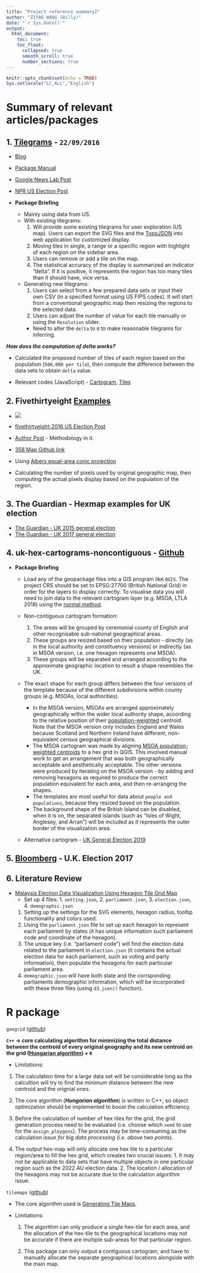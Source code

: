 ```yaml
---
title: "Project reference summary2"
author: "ZIYAO WANG (Billy)"
date: "`r Sys.Date()`"
output: 
  html_document:
    toc: true
    toc_float:
      collapsed: true
      smooth_scroll: true
      number_sections: true
---
```


```r
knitr::opts_chunk$set(echo = TRUE)
Sys.setlocale("LC_ALL","English")
```


# Summary of relevant articles/packages

## 1. [Tilegrams](https://github.com/PitchInteractiveInc/tilegrams) - `22/09/2016`

  * [Blog](http://pitchinteractive.com/latest/tilegrams-more-human-maps/)      
  * [Package Manual](https://github.com/PitchInteractiveInc/tilegrams/blob/master/MANUAL.md)       
  * [Google News Lab Post](https://medium.com/google-news-lab/tilegrams-make-your-own-cartogram-hexmaps-with-our-new-tool-df46894eeec1) 
  * [NPR US Election Post](https://www.npr.org/2022/06/30/1107868327/trump-election-fraud-jan-6)
  
  * __Package Briefing__           
    * Mainly using data from US.       
    * With existing tilegrams:         
        1. Will provide some existing tilegrams for user exploration (US map). Users can export the SVG files and the [TopoJSON](https://github.com/topojson/topojson-specification/blob/master/README.md) into web application for customized display.      
        2. Moving tiles in single, a range or a specific region with highlight of each region on the sidebar area.     
        3. Users can remove or add a tile on the map.     
        4. The statistical accuracy of the display is summarized an indicator "delta". If it is positive, it represents the region has too many tiles than it should have, vice versa.

    * Generating new tilegrams:     
        1. Users can select from a few prepared data sets or input their own CSV (in a specified format using US FIPS codes). It will start from a conventional geographic map then resizing the regions to the selected data.     
        2. Users can adjust the number of value for each tile manually or using the `Resolution` slider.    
        * Need to alter the `delta` to `0` to make reasonable tilegrams for inferring.    

**_How does the computation of delta works?_**      

  - Calculated the proposed number of tiles of each region based on the population (`500,000 per tile`), then compute the difference between the data sets to obtain `delta` value.     
  
  * Relevant codes (JavaScript) - [Cartogram](https://github.com/PitchInteractiveInc/tilegrams/blob/efdfad1f3206856d47d85604c85f0032f2f2e448/source/Canvas.js#L26-L31), [Tiles](https://github.com/PitchInteractiveInc/tilegrams/blob/efdfad1f3206856d47d85604c85f0032f2f2e448/source/graphics/GridGraphic.js#L308-L328)



## 2. Fivethirtyeight [Examples](https://projects.fivethirtyeight.com/facebook-primary/) 

  * ![](image/538.png)     
  
  * [fivethirtyeight-2016 US Election Post](https://projects.fivethirtyeight.com/2016-election-forecast/)
  * [Author Post](https://medium.com/civic-tech-thoughts-from-joshdata/how-that-map-you-saw-on-538-under-represents-minorities-by-half-and-other-reasons-to-consider-a-4a98f89cbbb1) - Methodology in it.         
  * [358 Map Github link](https://github.com/JoshData/why-use-cartograms)     
  * Using [Albers equal-area conic projection](https://en.wikipedia.org/wiki/Albers_projection)        
  * Calculating the number of pixels used by original geographic map, then computing the actual pixels display based on the population of the region.     



## 3. The Guardian - Hexmap examples for UK election

  * [The Guardian - UK 2015 general election](https://www.theguardian.com/politics/ng-interactive/2015/may/07/live-uk-election-results-in-full)         
  * [The Guardian - UK 2017 general election](https://www.theguardian.com/politics/ng-interactive/2017/jun/08/live-uk-election-results-in-full-2017)        
  
  
## 4. uk-hex-cartograms-noncontiguous - [Github](https://github.com/houseofcommonslibrary/uk-hex-cartograms-noncontiguous#uk-hex-cartograms-noncontiguous)     

  * __Package Briefing__      
    * Load any of the geopackage files into a GIS program like `QGIS`. The project CRS should be set to EPSG:27700 (British National Grid) in order for the layers to display correctly. To visualise data you will need to join data to the relevant cartogram layer (e.g. MSOA, LTLA 2018) using the [normal method](https://www.qgistutorials.com/en/docs/3/performing_table_joins.html).   
    
    * Non-contiguous cartogram formation:     
    
      1. The areas will be grouped by ceremonial county of English and other recognisable sub-national geographical areas.      
      2. These groups are resized based on their population - directly (as in the local authority and constituency versions) or indirectly (as in MSOA version, i.e. one hexagon represents one MSOA).     
      3. These groups will be separated and arranged according to the approximate geographic location to result a shape resembles the UK.

    * The exact shape for each group differs between the four versions of the template because of the different subdivisions within county groups (e.g. MSOAs, local authorities).      
      
      * In the MSOA version, MSOAs are arranged approximately geographically within the wider local authority shape, according to the relative position of their [population-weighted](https://geoportal.statistics.gov.uk/datasets/b0a6d8a3dc5d4718b3fd62c548d60f81_0/explore?location=52.910974%2C-2.000000%2C7.38) centroid. Note that the MSOA version only includes England and Wales because Scotland and Northern Ireland have different, non-equivalent census geographical divisions.
      * The MSOA cartogram was made by aligning [MSOA population-weighted centroids](https://geoportal.statistics.gov.uk/datasets/b0a6d8a3dc5d4718b3fd62c548d60f81_0/explore) to a hex grid in QGIS. This involved manual work to get an arrangement that was both geographically acceptable and aesthetically acceptable. 
      The other versions were produced by iterating on the MSOA version - by adding and removing hexagons as required to produce the correct population equivalent for each area, and then re-arranging the shapes.        
      * The templates are most useful for data about `people and populations`, because they resized based on the population.       
      * The background shape of the British Island can be disabled, when it is on, the separated islands (such as  "Isles of Wight, Anglesey, and Arran") will be included as it represents the outer border of the visualization area.      
  

    * Alternative cartogram - [UK General Election 2019](https://visual.parliament.uk/research/visualisations/general-election-2019-constituencies/?map=party)
    

## 5. [Bloomberg](https://www.bloomberg.com/graphics/2017-uk-election/) - U.K. Election 2017


## 6. Literature Review   

  * [Malaysia Election Data Visualization Using Hexagon Tile Grid Map](https://link.springer.com/chapter/10.1007/978-981-13-3441-2_28#Sec3)       
    * Set up 4 files: 1. `setting.json`, 2. `parliament.json`, 3. `election.json`, 4. `demographic.json`      
    1. Setting up the settings for the SVG elements, hexagon radius, tooltip functionality and colors used.       
    2. Using the `parliament.json` file to set up each hexagon to represent each parliament by states (it has unique information such parliament code and coordinate of the hexagon).        
    3. The unique key (i.e. "parliament code") will find the election data related to the parliament in `election.json` (it contains the actual election data for each parliament, such as voting and party information), then populate the hexagons for each particular parliament area.         
    4. `demographic.json` will have both state and the corrsponding parliaments demographic information, which will be incorporated with these three files (using `d3.json()` function).     


# R package 

`geogrid` ([github](https://github.com/jbaileyh/geogrid))
 
 **`C++` -> core calculating algorithm for minimizing the total distance between the centroid of every original geography and its new centroid on the grid ([Hungarian algorithm](https://en.wikipedia.org/wiki/Hungarian_algorithm)) + `R` **
  
  * Limitations:         
   1. The calculation time for a large data set will be considerable long as the calcultion will try to find the minimum distance between the new centroid and the orignial ones. 
   
   2. The core algorithm (__*Hungarian algorithm*__) is written in C++, so object optimization should be implemented to boost the calculation efficiency.        
   
   3. Before the calculation of number of hex tiles for the grid, the grid generation process need to be evaluated (i.e. choose which `seed` to use for the `assign_ploygons`). The process may be time-consuming as the calculation iss*ue for big data processing (i.e. above two points*).
   
   4. The output hex-map will only allocate one hex tile to a particular region/area to fill the hex grid, which creates two crucial issues: 1. It may not be applicable to data sets that have multiple objects in one particular region such as the 2022 AU election data. 2. The location / allocation of the hexagons may not be accurate due to the calculation algorithm issue.     



`tilemaps` ([github](https://github.com/kaerosen/tilemaps))

  * The core algorithm used is [Generating Tile Maps](https://onlinelibrary.wiley.com/doi/abs/10.1111/cgf.13200#:~:text=To%20generate%20multiple%20tile%20maps,well%20as%20their%20boundary%20roughness.).

  * Limitations:
  
    1. The algorithm can only produce a single hex-tile for each area, and the allocation of the hex-tile to the geographical locations may not be accurate if there are multiple sub-areas for that particular region.
    
    2. This package can only output a contiguous cartogram, and have to manually allocate the separate geographical locations alongside with the main map.


